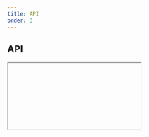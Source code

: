 ```yaml
---
title: API
order: 3
---
```



## API

<Iframe url="/apis/ec/FileDownload.html" />

## Setup

There are 2 ways to initialise the component.

### Automatic

Add `data-ecl-auto-init="FileDownload"` attribute to component's markup:

```html
<div class="ecl-file" data-ecl-file data-ecl-auto-init="FileDownload">...</div>
```

Use the `ECL` library's `autoInit()` (`ECL.autoInit()`) when your page is ready or other custom event you want to hook onto.

### Manual

Get target element, create an instance and invoke `init()`.

Given you have 1 element with an attribute `data-ecl-file` on the page:

```js
var elt = document.querySelector('[data-ecl-file]');
var file = new ECL.FileDownload(elt);
file.init();
```

### Retrieve an existing instance

If an existing instance needs to be updated, it can be retrieved this way:

```js
var elt = document.querySelector('[data-ecl-file]');
var instance = ECL.components.get(elt);
```

To update an existing instance, you can run `destroy()` and `init()` on this instance, like this:

```
instance.destroy();
instance.init();
```

